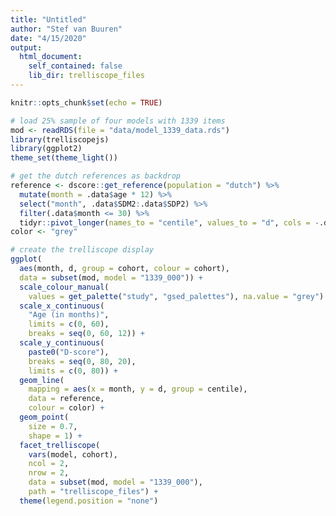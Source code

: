 ```yaml
---
title: "Untitled"
author: "Stef van Buuren"
date: "4/15/2020"
output: 
  html_document:
    self_contained: false
    lib_dir: trelliscope_files
---
```


```r
knitr::opts_chunk$set(echo = TRUE)
```

```r
# load 25% sample of four models with 1339 items
mod <- readRDS(file = "data/model_1339_data.rds")
library(trelliscopejs)
library(ggplot2)
theme_set(theme_light())

# get the dutch references as backdrop
reference <- dscore::get_reference(population = "dutch") %>%
  mutate(month = .data$age * 12) %>%
  select("month", .data$SDM2:.data$SDP2) %>%
  filter(.data$month <= 30) %>%
  tidyr::pivot_longer(names_to = "centile", values_to = "d", cols = -.data$month)
color <- "grey"

# create the trelliscope display
ggplot(
  aes(month, d, group = cohort, colour = cohort),
  data = subset(mod, model = "1339_000")) +
  scale_colour_manual(
    values = get_palette("study", "gsed_palettes"), na.value = "grey") +
  scale_x_continuous(
    "Age (in months)",
    limits = c(0, 60),
    breaks = seq(0, 60, 12)) +
  scale_y_continuous(
    paste0("D-score"),
    breaks = seq(0, 80, 20),
    limits = c(0, 80)) +
  geom_line(
    mapping = aes(x = month, y = d, group = centile),
    data = reference,
    colour = color) +
  geom_point(
    size = 0.7,
    shape = 1) +
  facet_trelliscope(
    vars(model, cohort),
    ncol = 2,
    nrow = 2,
    data = subset(mod, model = "1339_000"),
    path = "trelliscope_files") +
  theme(legend.position = "none")
```

